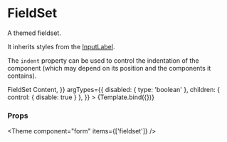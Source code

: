 
<Meta title="Components/Form/primitive/FieldSet" component={FieldSet} />

# FieldSet

A themed fieldset.

It inherits styles from the [InputLabel](../?path=/docs/components-form-primitive-inputlabel--docs).

The `indent` property can be used to control the indentation of the component (which may depend on its position and the components it contains).


<Canvas>
  <Story
    name="Default"
    args={{
      label: 'Label',
      children: <>FieldSet Content</>,
    }}
    argTypes={{
      disabled: { type: 'boolean' },
      children: { control: { disable: true } },
    }}
  >
    {Template.bind({})}
  </Story>
</Canvas>

### Props

<ArgsTable story="Default" />



<Theme component="form" items={['fieldset']} />
